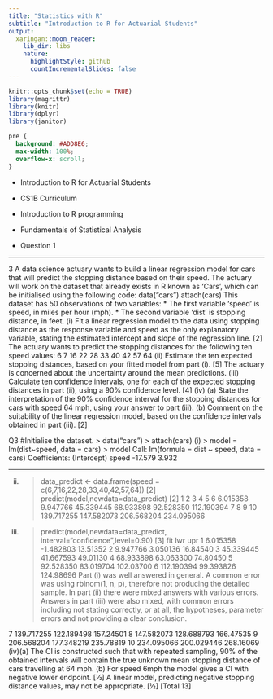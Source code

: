 ```yaml
---
title: "Statistics with R"
subtitle: "Introduction to R for Actuarial Students"
output:
  xaringan::moon_reader:
    lib_dir: libs
    nature:
      highlightStyle: github
      countIncrementalSlides: false
---
```


```r
knitr::opts_chunk$set(echo = TRUE)
library(magrittr)
library(knitr)
library(dplyr)
library(janitor)


```

```css
pre {
  background: #ADD8E6;
  max-width: 100%;
  overflow-x: scroll;
}
```

* Introduction to R for Actuarial Students

* CS1B Curriculum

* Introduction to R programming
* Fundamentals of Statistical Analysis

* Question 1

---

3 A data science actuary wants to build a linear regression model for cars that will
predict the stopping distance based on their speed.
The actuary will work on the dataset that already exists in R known as ‘Cars’, which
can be initialised using the following code:
data("cars")
attach(cars)
This dataset has 50 observations of two variables:
*  The first variable ‘speed’ is speed, in miles per hour (mph).
*  The second variable ‘dist’ is stopping distance, in feet.
(i) Fit a linear regression model to the data using stopping distance as the
response variable and speed as the only explanatory variable, stating the
estimated intercept and slope of the regression line. [2]
The actuary wants to predict the stopping distances for the following ten speed values:
6 7 16 22 28 33 40 42 57 64
(ii) Estimate the ten expected stopping distances, based on your fitted model from
part (i). [5]
The actuary is concerned about the uncertainty around the mean predictions.
(iii) Calculate ten confidence intervals, one for each of the expected stopping
distances in part (ii), using a 90% confidence level. [4]
(iv) (a) State the interpretation of the 90% confidence interval for the stopping
distances for cars with speed 64 mph, using your answer to part (iii).
(b) Comment on the suitability of the linear regression model, based on the
confidence intervals obtained in part (iii).
[2]


Q3
#Initialise the dataset.
> data("cars")
> attach(cars)
(i)
> model = lm(dist~speed, data = cars) 
> model
Call:
lm(formula = dist ~ speed, data = cars)
Coefficients:
(Intercept) speed
-17.579 3.932 

---

(ii)
> data_predict <- data.frame(speed = c(6,7,16,22,28,33,40,42,57,64)) [2]
> predict(model,newdata=data_predict) [2]
1 2 3 4 5 6
6.015358 9.947766 45.339445 68.933898 92.528350 112.190394
7 8 9 10
139.717255 147.582073 206.568204 234.095066 
(iii)
> predict(model,newdata=data_predict, interval="confidence",level=0.90) [3]
fit lwr upr
1 6.015358 -1.482803 13.51352
2 9.947766 3.050136 16.84540
3 45.339445 41.667593 49.01130
4 68.933898 63.063300 74.80450
5 92.528350 83.019704 102.03700
6 112.190394 99.393826 124.98696
Part (i) was well answered in general. A common error was using rbinom(1, n, p), therefore not producing the detailed sample.
In part (ii) there were mixed answers with various errors.
Answers in part (iii) were also mixed, with common errors including not stating correctly, or at all, the hypotheses, parameter errors and not providing a clear conclusion.


7 139.717255 122.189498 157.24501
8 147.582073 128.688793 166.47535
9 206.568204 177.348219 235.78819
10 234.095066 200.029446 268.16069 
(iv)(a)
The CI is constructed such that with repeated sampling, 90% of the obtained intervals will contain the true unknown mean stopping distance of cars travelling at 64 mph. 
(b)
For speed 6mph the model gives a CI with negative lower endpoint. [½]
A linear model, predicting negative stopping distance values, may not be
appropriate. [½]
[Total 13]
